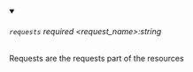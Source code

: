 
<details className="config-field" data-expandable="false" open>
<summary>

###### `requests` <span class="config-field-required" data-required="false">required</span> <span class="config-field-type">&lt;request_name&gt;:string</span> <span class="config-field-default"></span> <span class="config-field-enum"></span>

Requests are the requests part of the resources

</summary>



</details>
